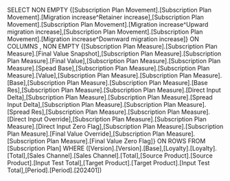 SELECT NON EMPTY {[Subscription Plan Movement].[Subscription Plan Movement].[Migration increase^Retainer increase],[Subscription Plan Movement].[Subscription Plan Movement].[Migration increase^Upward migration increase],[Subscription Plan Movement].[Subscription Plan Movement].[Migration increase^Downward migration increase]} ON COLUMNS , NON EMPTY {[Subscription Plan Measure].[Subscription Plan Measure].[Final Value Snapshot],[Subscription Plan Measure].[Subscription Plan Measure].[Final Value],[Subscription Plan Measure].[Subscription Plan Measure].[Spead Base],[Subscription Plan Measure].[Subscription Plan Measure].[Value],[Subscription Plan Measure].[Subscription Plan Measure].[Base],[Subscription Plan Measure].[Subscription Plan Measure].[Base Res],[Subscription Plan Measure].[Subscription Plan Measure].[Direct Input Delta],[Subscription Plan Measure].[Subscription Plan Measure].[Spread Input Delta],[Subscription Plan Measure].[Subscription Plan Measure].[Spread Res],[Subscription Plan Measure].[Subscription Plan Measure].[Direct Input Override],[Subscription Plan Measure].[Subscription Plan Measure].[Direct Input Zero Flag],[Subscription Plan Measure].[Subscription Plan Measure].[Final Value Override],[Subscription Plan Measure].[Subscription Plan Measure].[Final Value Zero Flag]} ON ROWS FROM [Subscription Plan] WHERE ([Version].[Version].[Base],[Loyalty].[Loyalty].[Total],[Sales Channel].[Sales Channel].[Total],[Source Product].[Source Product].[Input Test Total],[Target Product].[Target Product].[Input Test Total],[Period].[Period].[202401])